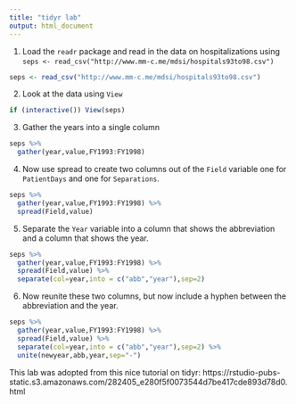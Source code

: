 ```yaml
---
title: "tidyr lab"
output: html_document
---
```


1. Load the `readr` package and read in the data on hospitalizations using
`seps <- read_csv("http://www.mm-c.me/mdsi/hospitals93to98.csv")`

```r
seps <- read_csv("http://www.mm-c.me/mdsi/hospitals93to98.csv")
```


2. Look at the data using `View`

```r
if (interactive()) View(seps)
```


3. Gather the years into a single column

```r
seps %>% 
  gather(year,value,FY1993:FY1998)
```


4. Now use spread to create two columns out of the `Field` variable one for `PatientDays` and one for `Separations`. 

```r
seps %>%
  gather(year,value,FY1993:FY1998) %>%
  spread(Field,value)
```


5. Separate the `Year` variable into a column that shows the abbreviation and a column that shows the year. 

```r
seps %>%
  gather(year,value,FY1993:FY1998) %>%
  spread(Field,value) %>%
  separate(col=year,into = c("abb","year"),sep=2)
```

6. Now reunite these two columns, but now include a hyphen between the abbreviation and the year. 

```r
seps %>%
  gather(year,value,FY1993:FY1998) %>%
  spread(Field,value) %>%
  separate(col=year,into = c("abb","year"),sep=2) %>%
  unite(newyear,abb,year,sep="-")
```


This lab was adopted from this nice tutorial on tidyr: https://rstudio-pubs-static.s3.amazonaws.com/282405_e280f5f0073544d7be417cde893d78d0.html
